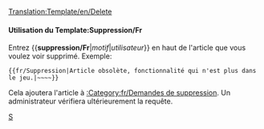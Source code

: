 <noinclude>[[Translation:Template/en/Delete]]</noinclude>{{fr/Fenêtre de message| type  = suppression
| texte = Cet article a été marqué pour être détruit.<p><strong>Motif:</strong> {{{1|Non fournie}}}</p><p><strong>Demandeur:</strong> {{{2|Non fourni}}}</p>
}}<includeonly>{{{3|[[Category:fr/Demandes de suppression]]}}}</includeonly><noinclude>

====Utilisation du Template:Suppression/Fr====
Entrez <nowiki>{{</nowiki>'''suppression/Fr'''|''motif''|''utilisateur''<nowiki>}}</nowiki> en haut de l'article que vous voulez voir supprimé. Exemple:
<pre>{{fr/Suppression|Article obsolète, fonctionnalité qui n'est plus dans le jeu.|~~~~}}</pre>
Cela ajoutera l'article à [[:Category:fr/Demandes de suppression]]. Un administrateur vérifiera ultérieurement la requête.

[[Category:fr/Fenêtres de message|S]]</noinclude>